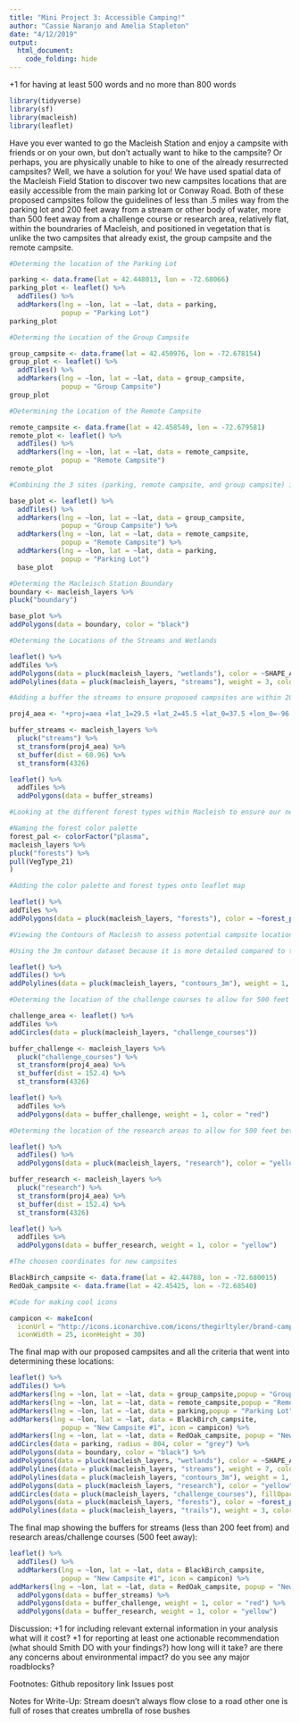 ```yaml
---
title: "Mini Project 3: Accessible Camping!"
author: "Cassie Naranjo and Amelia Stapleton"
date: "4/12/2019"
output: 
  html_document:
    code_folding: hide
---
```

+1 for having at least 500 words and no more than 800 words

```r
library(tidyverse)
library(sf)
library(macleish)
library(leaflet)
```

Have you ever wanted to go the Macleish Station and enjoy a campsite with friends or on your own, but don't actually want to hike to the campsite? Or perhaps, you are physically unable to hike to one of the already resurrected campsites? Well, we have a solution for you! We have used spatial data of the Macleish Field Station to discover two new campsites locations that are easily accessible from the main parking lot or Conway Road. Both of these proposed campsites follow the guidelines of less than .5 miles way from the parking lot and 200 feet away from a stream or other body of water, more than 500 feet away from a challenge course or research area, relatively flat, within the boundraries of Macleish, and positioned in vegetation that is unlike the two campsites that already exist, the group campsite and the remote campsite.

```r
#Determing the location of the Parking Lot 

parking <- data.frame(lat = 42.448013, lon = -72.68066)
parking_plot <- leaflet() %>%
  addTiles() %>%
  addMarkers(lng = ~lon, lat = ~lat, data = parking,
             popup = "Parking Lot")
parking_plot
```

```r
#Determing the Location of the Group Campsite

group_campsite <- data.frame(lat = 42.450976, lon = -72.678154)
group_plot <- leaflet() %>%
  addTiles() %>%
  addMarkers(lng = ~lon, lat = ~lat, data = group_campsite,
             popup = "Group Campsite")
group_plot
```

```r
#Determining the Location of the Remote Campsite

remote_campsite <- data.frame(lat = 42.458549, lon = -72.679581)
remote_plot <- leaflet() %>%
  addTiles() %>%
  addMarkers(lng = ~lon, lat = ~lat, data = remote_campsite,
             popup = "Remote Campsite")
remote_plot
```

```r
#Combining the 3 sites (parking, remote campsite, and group campsite) into one map

base_plot <- leaflet() %>%
  addTiles() %>%
  addMarkers(lng = ~lon, lat = ~lat, data = group_campsite,
             popup = "Group Campsite") %>%
  addMarkers(lng = ~lon, lat = ~lat, data = remote_campsite,
             popup = "Remote Campsite") %>%
  addMarkers(lng = ~lon, lat = ~lat, data = parking,
             popup = "Parking Lot") 
  base_plot
```

```r
#Determing the Macleisch Station Boundary
boundary <- macleish_layers %>% 
pluck("boundary")

base_plot %>%
addPolygons(data = boundary, color = "black")
```

```r
#Determing the Locations of the Streams and Wetlands

leaflet() %>%
addTiles %>% 
addPolygons(data = pluck(macleish_layers, "wetlands"), color = ~SHAPE_AREA, popup = ~IT_VALDESC) %>%
addPolylines(data = pluck(macleish_layers, "streams"), weight = 3, color = "orange")
```

```r
#Adding a buffer the streams to ensure proposed campsites are within 200 feet of a body of water

proj4_aea <- "+proj=aea +lat_1=29.5 +lat_2=45.5 +lat_0=37.5 +lon_0=-96 +x_0=0 +y_0=0 +ellps=GRS80 +datum=NAD83 +units=m +no_defs"

buffer_streams <- macleish_layers %>%
  pluck("streams") %>%
  st_transform(proj4_aea) %>%
  st_buffer(dist = 60.96) %>%
  st_transform(4326)

leaflet() %>%
  addTiles %>% 
  addPolygons(data = buffer_streams)
```

```r
#Looking at the different forest types within Macleish to ensure our new campsites are in a different vegetation zone than previous campsites

#Naming the forest color palette
forest_pal <- colorFactor("plasma", 
macleish_layers %>%
pluck("forests") %>%
pull(VegType_21)
)
```

```r
#Adding the color palette and forest types onto leaflet map

leaflet() %>%
addTiles %>% 
addPolygons(data = pluck(macleish_layers, "forests"), color = ~forest_pal(VegType_21), fillOpacity = 0.8, weight = 0.1, popup = ~Sheet1__Na)
```

```r
#Viewing the Contours of Macleish to assess potential campsite locations and ensure they are housed on relatively flat land

#Using the 3m contour dataset because it is more detailed compared to the 30 ft dataset

leaflet() %>%
addTiles() %>%
addPolylines(data = pluck(macleish_layers, "contours_3m"), weight = 1, color = "red") 
```

```r
#Determing the location of the challenge courses to allow for 500 feet between any of these locations and our proposed campsites

challenge_area <- leaflet() %>%
addTiles %>% 
addCircles(data = pluck(macleish_layers, "challenge_courses"))

buffer_challenge <- macleish_layers %>%
  pluck("challenge_courses") %>%
  st_transform(proj4_aea) %>%
  st_buffer(dist = 152.4) %>%
  st_transform(4326)

leaflet() %>%
  addTiles %>% 
  addPolygons(data = buffer_challenge, weight = 1, color = "red")
```

```r
#Determing the location of the research areas to allow for 500 feet between any of these locations and our proposed campsites

leaflet() %>%
  addTiles() %>%
  addPolygons(data = pluck(macleish_layers, "research"), color = "yellow")

buffer_research <- macleish_layers %>%
  pluck("research") %>%
  st_transform(proj4_aea) %>%
  st_buffer(dist = 152.4) %>%
  st_transform(4326)

leaflet() %>%
  addTiles %>% 
  addPolygons(data = buffer_research, weight = 1, color = "yellow")

```

```r
#The choosen coordinates for new campsites

BlackBirch_campsite <- data.frame(lat = 42.44788, lon = -72.680015)
RedOak_campsite <- data.frame(lat = 42.45425, lon = -72.68540)
```
 
```r
#Code for making cool icons

campicon <- makeIcon(
  iconUrl = "http://icons.iconarchive.com/icons/thegirltyler/brand-camp/256/Camp-Fire-Stories-icon.png",
  iconWidth = 25, iconHeight = 30)
```
The final map with our proposed campsites and all the criteria that went into determining these locations:
```r
leaflet() %>%
addTiles() %>%
addMarkers(lng = ~lon, lat = ~lat, data = group_campsite,popup = "Group Campsite") %>%
addMarkers(lng = ~lon, lat = ~lat, data = remote_campsite,popup = "Remote Campsite") %>%
addMarkers(lng = ~lon, lat = ~lat, data = parking,popup = "Parking Lot") %>%
addMarkers(lng = ~lon, lat = ~lat, data = BlackBirch_campsite,
             popup = "New Campsite #1", icon = campicon) %>%
addMarkers(lng = ~lon, lat = ~lat, data = RedOak_campsite, popup = "New Campsite #2", icon = campicon) %>%
addCircles(data = parking, radius = 804, color = "grey") %>%
addPolygons(data = boundary, color = "black") %>%
addPolygons(data = pluck(macleish_layers, "wetlands"), color = ~SHAPE_AREA, popup = ~IT_VALDESC) %>%
addPolylines(data = pluck(macleish_layers, "streams"), weight = 7, color = "navy") %>%
addPolylines(data = pluck(macleish_layers, "contours_3m"), weight = 1, color = "red") %>%
addPolygons(data = pluck(macleish_layers, "research"), color = "yellow") %>%
addCircles(data = pluck(macleish_layers, "challenge_courses"), fillOpacity = 1) %>%
addPolygons(data = pluck(macleish_layers, "forests"), color = ~forest_pal(VegType_21), fillOpacity = 0.5, weight = 0.1, popup = ~Sheet1__Na) %>%
addPolylines(data = pluck(macleish_layers, "trails"), weight = 3, color = "black")
```
The final map showing the buffers for streams (less than 200 feet from) and research areas/challenge courses (500 feet away):
```r
leaflet() %>%
  addTiles() %>%
  addMarkers(lng = ~lon, lat = ~lat, data = BlackBirch_campsite,
             popup = "New Campsite #1", icon = campicon) %>%
addMarkers(lng = ~lon, lat = ~lat, data = RedOak_campsite, popup = "New Campsite #2", icon = campicon) %>%
  addPolygons(data = buffer_streams) %>%
  addPolygons(data = buffer_challenge, weight = 1, color = "red") %>%
  addPolygons(data = buffer_research, weight = 1, color = "yellow")
```

Discussion:
+1 for including relevant external information in your analysis
what will it cost?
+1 for reporting at least one actionable recommendation (what should Smith DO with your findings?)
how long will it take?
are there any concerns about environmental impact?
do you see any major roadblocks?

Footnotes:
Github repository link
Issues post

Notes for Write-Up:
Stream doesn't always flow 
close to a road 
other one is full of roses that creates umbrella of rose bushes 